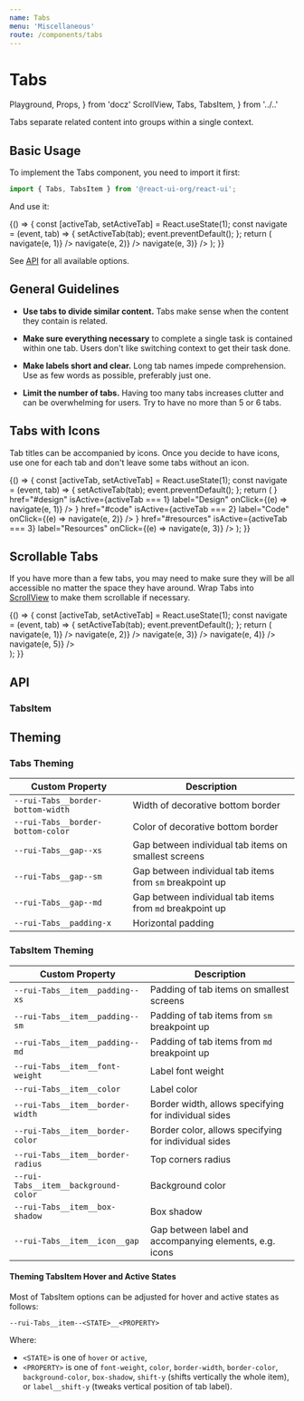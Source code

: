 ```yaml
---
name: Tabs
menu: 'Miscellaneous'
route: /components/tabs
---
```


# Tabs

  Playground,
  Props,
} from 'docz'
  ScrollView,
  Tabs,
  TabsItem,
} from '../..'

Tabs separate related content into groups within a single context.

## Basic Usage

To implement the Tabs component, you need to import it first:

```js
import { Tabs, TabsItem } from '@react-ui-org/react-ui';
```

And use it:

<Playground>
  {() => {
    const [activeTab, setActiveTab] = React.useState(1);
    const navigate = (event, tab) => {
      setActiveTab(tab);
      event.preventDefault();
    };
    return (
      <Tabs>
        <TabsItem
          href="#design"
          isActive={activeTab === 1}
          label="Design"
          onClick={(e) => navigate(e, 1)}
        />
        <TabsItem
          href="#code"
          isActive={activeTab === 2}
          label="Code"
          onClick={(e) => navigate(e, 2)}
        />
        <TabsItem
          href="#resources"
          isActive={activeTab === 3}
          label="Resources"
          onClick={(e) => navigate(e, 3)}
        />
      </Tabs>
    );
  }}
</Playground>

See [API](#api) for all available options.

## General Guidelines

- **Use tabs to divide similar content.** Tabs make sense when the content they
  contain is related.

- **Make sure everything necessary** to complete a single task is contained
  within one tab. Users don't like switching context to get their task done.

- **Make labels short and clear.** Long tab names impede comprehension. Use as
  few words as possible, preferably just one.

- **Limit the number of tabs.** Having too many tabs increases clutter and
  can be overwhelming for users. Try to have no more than 5 or 6 tabs.

## Tabs with Icons

Tab titles can be accompanied by icons. Once you decide to have icons, use one
for each tab and don't leave some tabs without an icon.

<Playground>
  {() => {
    const [activeTab, setActiveTab] = React.useState(1);
    const navigate = (event, tab) => {
      setActiveTab(tab);
      event.preventDefault();
    };
    return (
      <Tabs>
        <TabsItem
          beforeLabel={<Icon icon="pencil" />}
          href="#design"
          isActive={activeTab === 1}
          label="Design"
          onClick={(e) => navigate(e, 1)}
        />
        <TabsItem
          beforeLabel={<Icon icon="code" />}
          href="#code"
          isActive={activeTab === 2}
          label="Code"
          onClick={(e) => navigate(e, 2)}
        />
        <TabsItem
          beforeLabel={<Icon icon="star" />}
          href="#resources"
          isActive={activeTab === 3}
          label="Resources"
          onClick={(e) => navigate(e, 3)}
        />
      </Tabs>
    );
  }}
</Playground>

## Scrollable Tabs

If you have more than a few tabs, you may need to make sure they will be all
accessible no matter the space they have around. Wrap Tabs into
[ScrollView](/components/scroll-view) to make them scrollable if necessary.

<Playground>
  {() => {
    const [activeTab, setActiveTab] = React.useState(1);
    const navigate = (event, tab) => {
      setActiveTab(tab);
      event.preventDefault();
    };
    return (
      <div style={{ width: '19rem' }}>
        <ScrollView direction="horizontal">
          <Tabs>
            <TabsItem
              href="#design"
              isActive={activeTab === 1}
              label="Design"
              onClick={(e) => navigate(e, 1)}
            />
            <TabsItem
              href="#code"
              isActive={activeTab === 2}
              label="Code"
              onClick={(e) => navigate(e, 2)}
            />
            <TabsItem
              href="#resources"
              isActive={activeTab === 3}
              label="Resources"
              onClick={(e) => navigate(e, 3)}
            />
            <TabsItem
              href="#other"
              isActive={activeTab === 4}
              label="Other"
              onClick={(e) => navigate(e, 4)}
            />
            <TabsItem
              href="#more"
              isActive={activeTab === 5}
              label="More"
              onClick={(e) => navigate(e, 5)}
            />
          </Tabs>
        </ScrollView>
      </div>
    );
  }}
</Playground>

## API

<Props table of={Tabs} />

### TabsItem

<Props table of={TabsItem} />

## Theming

### Tabs Theming

| Custom Property                                      | Description                                                  |
|------------------------------------------------------|--------------------------------------------------------------|
| `--rui-Tabs__border-bottom-width`                    | Width of decorative bottom border                            |
| `--rui-Tabs__border-bottom-color`                    | Color of decorative bottom border                            |
| `--rui-Tabs__gap--xs`                                | Gap between individual tab items on smallest screens         |
| `--rui-Tabs__gap--sm`                                | Gap between individual tab items from `sm` breakpoint up     |
| `--rui-Tabs__gap--md`                                | Gap between individual tab items from `md` breakpoint up     |
| `--rui-Tabs__padding-x`                              | Horizontal padding                                           |

### TabsItem Theming

| Custom Property                                      | Description                                                  |
|------------------------------------------------------|--------------------------------------------------------------|
| `--rui-Tabs__item__padding--xs`                      | Padding of tab items on smallest screens                     |
| `--rui-Tabs__item__padding--sm`                      | Padding of tab items from `sm` breakpoint up                 |
| `--rui-Tabs__item__padding--md`                      | Padding of tab items from `md` breakpoint up                 |
| `--rui-Tabs__item__font-weight`                      | Label font weight                                            |
| `--rui-Tabs__item__color`                            | Label color                                                  |
| `--rui-Tabs__item__border-width`                     | Border width, allows specifying for individual sides         |
| `--rui-Tabs__item__border-color`                     | Border color, allows specifying for individual sides         |
| `--rui-Tabs__item__border-radius`                    | Top corners radius                                           |
| `--rui-Tabs__item__background-color`                 | Background color                                             |
| `--rui-Tabs__item__box-shadow`                       | Box shadow                                                   |
| `--rui-Tabs__item__icon__gap`                        | Gap between label and accompanying elements, e.g. icons      |

#### Theming TabsItem Hover and Active States

Most of TabsItem options can be adjusted for hover and active states as follows:

`--rui-Tabs__item--<STATE>__<PROPERTY>`

Where:

- `<STATE>` is one of `hover` or `active`,
- `<PROPERTY>` is one of `font-weight`, `color`, `border-width`, `border-color`,
  `background-color`, `box-shadow`, `shift-y` (shifts vertically the whole
  item), or `label__shift-y` (tweaks vertical position of tab label).
